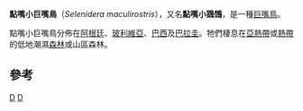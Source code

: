 {{Speciesbox
| taxon = Selenidera maculirostris
| image = Araçari-poca.jpg
| status = LC 
| status_system = IUCN3.1
| status_ref = <ref>{{IUCN|id=22682093 |title=''Selenidera maculirostris'' |assessor=BirdLife International |assessor-link=BirdLife International |version=2013.2 |year=2012 |accessdate= 2013-11-26}}</ref>
| binomial_authority = ([[辛里奇·利希滕斯坦|Lichtenstein]], 1823)
| synonyms = 
}}

'''點嘴小巨嘴鳥'''（''Selenidera maculirostris''），又名'''點嘴小鵎鵼'''，是一種[[巨嘴鳥|巨嘴鳥]]。

點嘴小巨嘴鳥分佈在[[阿根廷|阿根廷]]、[[玻利維亞|玻利維亞]]、[[巴西|巴西]]及[[巴拉圭|巴拉圭]]。牠們棲息在[[亞熱帶|亞熱帶]]或[[熱帶|熱帶]]的低地潮濕[[森林|森林]]或山區森林。

==參考==
{{reflist}}
{{Piciformes-stub}}
{{Taxonbar|from=Q1270195}}
[[Category:鵎鵼科|D]]
[[Category:_1823年描述的鸟类|D]]